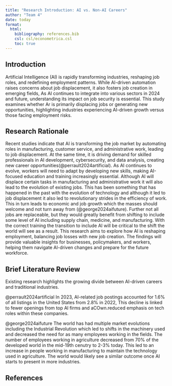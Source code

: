 ```yaml
---
title: "Research Introduction: AI vs. Non-AI Careers"
author: "Team 4"
date: today
format: 
  html:
    bibliography: references.bib
    csl: csl/econometrica.csl
    toc: true
---
```


## Introduction

Artificial Intelligence (Al) is rapidly transforming industries, reshaping job roles, and redefining employment patterns. While AI-driven automation raises concerns about job displacement, it also fosters job creation in emerging fields, As AI continues to integrate into various sectors in 2024 and future, understanding its impact on job security is essential. This study examines whether Ar is primarily displacing jobs or generating new opportunities, highlighting industries experiencing AI-driven growth versus those facing employment risks.

## Research Rationale

Recent studies indicate that AI is transforming the job market by automating roles in manufacturing, customer service, and administrative work, leading to job displacement. At the same time, it is driving demand for skilled professionals in AI development, cybersecurity, and data analysis, creating new career opportunities(@perrault2024artificial). As AI continues to evolve, workers will need to adapt by developing new skills, making AI-focused education and training increasingly essential.
Although AI will displace certain tasks in manufacturing and administrative work it will also lead to the evolution of existing jobs. This has been something that has happened in the past with the evolution of technology and although it led to job displacement it also led to revolutionary strides in the efficiency of work. This in turn leads to economic and job growth which the masses should welcome and not turn away from (@george2024aifuture). Further not all jobs are replaceable, but they would greatly benefit from shifting to include some level of AI including supply chain, medicine, and manufacturing. With the correct training the transition to include AI will be critical to the shift the world will see as a result.
This research aims to explore how AI is reshaping employment, balancing job losses with new job creation. The findings will provide valuable insights for businesses, policymakers, and workers, helping them navigate Al-driven changes and prepare for the future workforce. 

## Brief Literature Review

Existing research highlights the growing divide between AI-driven careers and traditional industries.

@perrault2024artificial In 2023, AI-related job postings accounted for 1.6% of all listings in the United States from 2.8% in 2022, This decline is linked to fewer openings from top Al firms and aCOwn.reduced emphasis on tech roles within these companies.

@george2024aifuture The world has had multiple market evolutions including the Industrial Revolution which led to shifts in the machinery used and decreased the need for as many employees working in the fields. The number of employees working in agriculture decreased from 70% of the developed world in the mid-19th cenutry to 2-3% today. This led to an increase in people working in manufacturing to maintain the technology used in agriculture. The world would likely see a similar outcome once AI starts to present in more industries.

## References  

